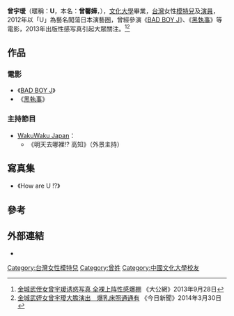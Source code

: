 {{藝人
|姓名 = 曾宇瑷
|類型 = 女演員
|圖片 = 
|圖片簡介 = 
|圖片尺寸 =
|羅馬拼音 = 
|本名 =  曾馨嬅
|暱稱 = U
|國籍 = {{ROC}}
|民族 = 
|教育程度 = [[文化大學|文化大學]]
|配偶 = 
|出生日期 = {{birth_date_and_age|1990|7|5}}
|出生地點 = {{TWN}}[[台北市|台北市]]
|語言= [[國語|國語]]、[[日語|日語]]
|演奏樂器 = 
|職業 = [[演員|演員]]、[[模特兒|模特兒]]
|宗教信仰  = 
|出道地點 = 
|出道日期 = 2012年
|出道作 = 
|代表作  = 
|經紀公司 = 
|活躍年代 = 2012年至今
|imdb = 
|網站 =  
|音樂專輯 =
|電影 =
|電視劇 =
|獎項 = 
}}
'''曾宇瑷'''（暱稱：'''U'''，本名：'''曾馨嬅'''，{{bd|1990年|7月5日}}），[[文化大學|文化大學]]畢業，[[台灣|台灣]]女性[[模特兒|模特兒]]及[[演員|演員]]，2012年以「U」為藝名闖蕩日本演藝圈，曾經參演《[[BAD_BOY_J|BAD BOY J]]》、《[[黑執事|黑執事]]》等電影，2013年出版性感写真引起大眾關注。<ref>[http://lady.takungpao.com/q/2013/0928/1346098.html 金城武侄女曾宇瑷诱惑写真 全裸上阵性感爆棚] {{Wayback|url=http://lady.takungpao.com/q/2013/0928/1346098.html |date=20140407084904 }}《大公網》2013年9月28日</ref><ref>[https://hk.news.yahoo.com/%E9%87%91%E5%9F%8E%E6%AD%A6%E5%A7%AA%E5%A5%B3%E6%9B%BE%E5%AE%87%E7%92%A6%E5%A4%A7%E8%86%BD%E6%BC%94%E5%87%BA-%E7%88%86%E4%B9%B3%E5%BA%8A%E7%85%A7%E9%80%9A%E9%80%9A%E6%9C%89-044618724.html 金城武姪女曾宇璦大膽演出　爆乳床照通通有] {{Wayback|url=https://hk.news.yahoo.com/%E9%87%91%E5%9F%8E%E6%AD%A6%E5%A7%AA%E5%A5%B3%E6%9B%BE%E5%AE%87%E7%92%A6%E5%A4%A7%E8%86%BD%E6%BC%94%E5%87%BA-%E7%88%86%E4%B9%B3%E5%BA%8A%E7%85%A7%E9%80%9A%E9%80%9A%E6%9C%89-044618724.html |date=20171016070433 }}《今日新聞》2014年3月30日</ref>

==作品==
===電影===
*《[[BAD_BOY_J|BAD BOY J]]》
*《[[黑執事|黑執事]]》

===主持節目===
*[[WakuWaku_Japan|WakuWaku Japan]]：
**《明天去哪裡!? 高知》（外景主持）

==寫真集==
*《How are U !?》

==參考==
{{reflist}}

==外部連結==
* {{Facebook|NoliTseng0705}}

[[Category:台灣女性模特兒|Category:台灣女性模特兒]]
[[Category:曾姓|Category:曾姓]]
[[Category:中國文化大學校友|Category:中國文化大學校友]]